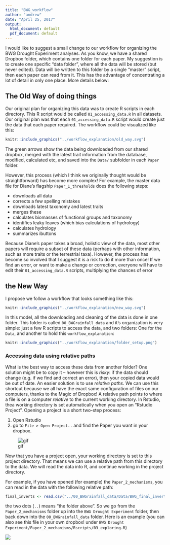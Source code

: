 ```yaml
---
title: "BWG_workflow"
author: "andrew"
date: "April 25, 2017"
output:
  html_document: default
  pdf_document: default
---
```


I would like to suggest a small change to our workflow for organizing the BWG Drought Experiment analyses. As you know, we have a shared Dropbox folder, which contains one folder for each paper. My suggestion is to create one specific "data folder", where all the data will be stored (but never edited). Data will be written to this folder by a single "master" script, then each paper can read from it. This has the advantage of concentrating a lot of detail in only one place. More details below:

## The Old Way of doing things

Our original plan for organizing this data was to create R scripts in each directory. This R script would be called `01_accessing_data.R` in all datasets. Our original plan was that each `01_accessing_data.R` script would create just the data that each paper required. The workflow could be visualized like this:

```r
knitr::include_graphics("../workflow_explanation/old_way.svg")
```

The green arrows show the data being downloaded from our shared dropbox, merged with the latest trait information from the database, modified, calculated etc, and saved into the `Data/` subfolder in each `Paper` folder. 

However, this process (which I think we originally thought would be straightforward) has become more complex! For example, the master data file for Diane's flagship `Paper_1_thresholds` does the following steps:

* downloads all data
* corrects a few spelling mistakes
* downloads latest taxonomy and latest traits
* merges these
* calculates biomasses of functional groups and taxonomy
* identifies leaky leaves (which bias calculations of hydrology)
* calculates hydrology
* summarizes ibuttons

Because Diane's paper takes a broad, holistic view of the data, most other papers will require a subset of these data (perhaps with other information, such as more traits or the terrestrial taxa). However, the process has become so involved that I suggest it is a risk to do it more than once! If we find an error, or want to make a change or correction, everyone will have to edit their `01_accessing_data.R` scripts, multiplying the chances of error

## the New Way

I propose we follow a workflow that looks something like this: 

```r
knitr::include_graphics("../workflow_explanation/new_way.svg")
```

In this model, all the downloading and cleaning of the data is done in one folder. This folder is called `00_BWGrainfall_data` and it's organization is very simple: just a few R scripts to access the data, and two folders: One for the `Data`, and another to hold this `workflow_explanation`:

```r
knitr::include_graphics("../workflow_explanation/folder_setup.png")
```

### Accessing data using relative paths

What is the best way to access these data from another folder? One solution might be to copy it -- however this is _risky_: if the data should change (e.g. if we find and correct an error), then your copied data would be out of date. An easier solution is to use _relative paths_. We can use this shortcut because we all have the exact same configuration of files on our computers, thanks to the Magic of Dropbox! 
A relative path points to where a file is on a computer _relative_ to the current working directory. In Rstudio, thea working directory is set automatically when you open an "Rstudio Project". Opening a project is a short two-step process:

1. Open Rstudio
2. go to `File > Open Project..` and find the Paper you want in your dropbox.  

![gif](../workflow_explanation/project_demo.gif)

Now that you have a project open, your working directory is set to this project directory. That means we can use a relative path from this directory to the data. We will read the data into R, and continue working in the project directory. 

For example, if you have opened (for example) the `Paper_2_mechanisms`, you can read in the data with the following relative path:

```r
final_inverts <- read.csv("../00_BWGrainfall_data/Data/BWG_final_invertebrates.csv")
```

the two dots (`..`) means "the folder above". So we go from the `Paper_2_mechanisms` folder up into the `BWG Drought Experiment` folder, then back down into the `00_BWGrainfall_data` folder. Here is an example (you can also see this file in your own dropbox! under `BWG Drought Experiment/Paper_2_mechanisms/Rscripts/03_exploring.R`)

![](../workflow_explanation/path_demo.gif)


